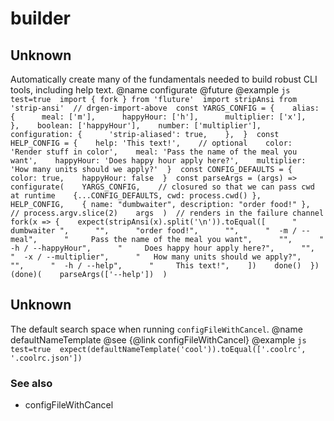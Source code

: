 # builder



## Unknown

 Automatically create many of the fundamentals needed to build robust CLI tools,  including help text.  @name configurate  @future  @example  ```js test=true  import { fork } from 'fluture'  import stripAnsi from 'strip-ansi'  // drgen-import-above  const YARGS_CONFIG = {    alias: {      meal: ['m'],      happyHour: ['h'],      multiplier: ['x'],    },    boolean: ['happyHour'],    number: ['multiplier'],    configuration: {      'strip-aliased': true,    },  }  const HELP_CONFIG = {    help: 'This text!',    // optional    color: 'Render stuff in color',    meal: 'Pass the name of the meal you want',    happyHour: 'Does happy hour apply here?',    multiplier: 'How many units should we apply?'  }  const CONFIG_DEFAULTS = {    color: true,    happyHour: false  }  const parseArgs = (args) => configurate(    YARGS_CONFIG,    // closured so that we can pass cwd at runtime    {...CONFIG_DEFAULTS, cwd: process.cwd() },    HELP_CONFIG,    { name: "dumbwaiter", description: "order food!" },    // process.argv.slice(2)    args  )  // renders in the failure channel  fork(x => {    expect(stripAnsi(x).split('\n')).toEqual([      " dumbwaiter ",      "",      "order food!",      "",      "  -m / --meal",      "  	Pass the name of the meal you want",      "",      "  -h / --happyHour",      "  	Does happy hour apply here?",      "",      "  -x / --multiplier",      "  	How many units should we apply?",      "",      "  -h / --help",      "  	This text!",    ])    done()  })(done)(    parseArgs(['--help'])  )  ```


## Unknown

 The default search space when running `configFileWithCancel`.  @name defaultNameTemplate  @see {@link configFileWithCancel}  @example  ```js test=true  expect(defaultNameTemplate('cool')).toEqual(['.coolrc', '.coolrc.json'])  ```


### See also
 - configFileWithCancel